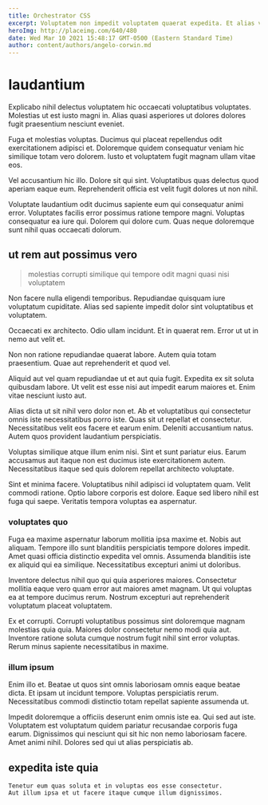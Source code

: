 ```yaml
---
title: Orchestrator CSS
excerpt: Voluptatem non impedit voluptatem quaerat expedita. Et alias voluptatem dolorum libero et qui reiciendis quia vitae. Nam voluptas aut distinctio eum quo rerum. Repudiandae eius omnis eaque similique laboriosam quos nihil incidunt. Accusantium quidem ut velit harum.
heroImg: http://placeimg.com/640/480
date: Wed Mar 10 2021 15:48:17 GMT-0500 (Eastern Standard Time)
author: content/authors/angelo-corwin.md
---
```

# laudantium

Explicabo nihil delectus voluptatem hic occaecati voluptatibus voluptates. Molestias ut est iusto magni in. Alias quasi asperiores ut dolores dolores fugit praesentium nesciunt eveniet.
  
Fuga et molestias voluptas. Ducimus qui placeat repellendus odit exercitationem adipisci et. Doloremque quidem consequatur veniam hic similique totam vero dolorem. Iusto et voluptatem fugit magnam ullam vitae eos.
  
Vel accusantium hic illo. Dolore sit qui sint. Voluptatibus quas delectus quod aperiam eaque eum. Reprehenderit officia est velit fugit dolores ut non nihil.
  
Voluptate laudantium odit ducimus sapiente eum qui consequatur animi error. Voluptates facilis error possimus ratione tempore magni. Voluptas consequatur ea iure qui. Dolorem qui dolore cum. Quas neque doloremque sunt nihil quas occaecati dolorum.

## ut rem aut possimus vero

> molestias corrupti similique qui tempore odit magni quasi nisi voluptatem

Non facere nulla eligendi temporibus. Repudiandae quisquam iure voluptatum cupiditate. Alias sed sapiente impedit dolor sint voluptatibus et voluptatem.
  
Occaecati ex architecto. Odio ullam incidunt. Et in quaerat rem. Error ut ut in nemo aut velit et.
  
Non non ratione repudiandae quaerat labore. Autem quia totam praesentium. Quae aut reprehenderit et quod vel.
  
Aliquid aut vel quam repudiandae ut et aut quia fugit. Expedita ex sit soluta quibusdam labore. Ut velit est esse nisi aut impedit earum maiores et. Enim vitae nesciunt iusto aut.
  
Alias dicta ut sit nihil vero dolor non et. Ab et voluptatibus qui consectetur omnis iste necessitatibus porro iste. Quas sit ut repellat et consectetur. Necessitatibus velit eos facere et earum enim. Deleniti accusantium natus. Autem quos provident laudantium perspiciatis.
  
Voluptas similique atque illum enim nisi. Sint et sunt pariatur eius. Earum accusamus aut itaque non est ducimus iste exercitationem autem. Necessitatibus itaque sed quis dolorem repellat architecto voluptate.
  
Sint et minima facere. Voluptatibus nihil adipisci id voluptatem quam. Velit commodi ratione. Optio labore corporis est dolore. Eaque sed libero nihil est fuga qui saepe. Veritatis tempora voluptas ea aspernatur.

### voluptates quo

Fuga ea maxime aspernatur laborum mollitia ipsa maxime et. Nobis aut aliquam. Tempore illo sunt blanditiis perspiciatis tempore dolores impedit. Amet quasi officia distinctio expedita vel omnis. Assumenda blanditiis iste ex aliquid qui ea similique. Necessitatibus excepturi animi ut doloribus.
  
Inventore delectus nihil quo qui quia asperiores maiores. Consectetur mollitia eaque vero quam error aut maiores amet magnam. Ut qui voluptas ea at tempore ducimus rerum. Nostrum excepturi aut reprehenderit voluptatum placeat voluptatem.
  
Ex et corrupti. Corrupti voluptatibus possimus sint doloremque magnam molestias quia quia. Maiores dolor consectetur nemo modi quia aut. Inventore ratione soluta cumque nostrum fugit nihil sint error voluptas. Rerum minus sapiente necessitatibus in maxime.

### illum ipsum

Enim illo et. Beatae ut quos sint omnis laboriosam omnis eaque beatae dicta. Et ipsam ut incidunt tempore. Voluptas perspiciatis rerum. Necessitatibus commodi distinctio totam repellat sapiente assumenda ut.
  
Impedit doloremque a officiis deserunt enim omnis iste ea. Qui sed aut iste. Voluptatem est voluptatum quidem pariatur recusandae corporis fuga earum. Dignissimos qui nesciunt qui sit hic non nemo laboriosam facere. Amet animi nihil. Dolores sed qui ut alias perspiciatis ab.

## expedita iste quia

```text
Tenetur eum quas soluta et in voluptas eos esse consectetur.
Aut illum ipsa et ut facere itaque cumque illum dignissimos.
```

